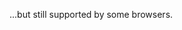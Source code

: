 {{anchor|CSS list-style-type values}}
{{Hidden begin
|title=CSS list-style-type values
|titlestyle=background:lavender; text-align:center;
|toggle=right
}}

{{fake heading|sub=3|1=CSS聽2.1 <code>list-style-type</code> values<ref>{{cite web |title=Cascading Style Sheets Level 2 Revision 1 (CSS 2.1) Specification |work=W3C |date=December 7, 2010 |url=http://www.w3.org/TR/2010/WD-CSS2-20101207/cover.html}}</ref>}}
{{CSS list-style-type values/core
|type=none
}}
{{CSS list-style-type values/core
|type=disc
}}
{{CSS list-style-type values/core
|type=circle
}}
{{CSS list-style-type values/core
|type=square
}}
{{CSS list-style-type values/core
|type=decimal
}}
{{CSS list-style-type values/core
|type=decimal-leading-zero
|ie6=no
|ie7=no
}}
{{CSS list-style-type values/core
|type=lower-roman
}}
{{CSS list-style-type values/core
|type=upper-roman
}}
{{CSS list-style-type values/core
|type=lower-alpha
}}
{{CSS list-style-type values/core
|type=upper-alpha
}}
{{CSS list-style-type values/core
|type=lower-greek
|ie6=no
|ie7=no
}}
{{CSS list-style-type values/core
|type=armenian
|ie6=no
|ie7=no
}}
{{CSS list-style-type values/core
|type=georgian
|ie6=no
|ie7=no
}}

{{fake heading|sub=3|1=CSS2 <code>list-style-type</code> values deprecated in CSS聽2.1<ref>{{cite web |title=Cascading Style Sheets, level 2 CSS2 Specification |work=W3C |date=April 11, 2008|url=http://www.w3.org/TR/2008/REC-CSS2-20080411/}}</ref>}}

...but still supported by some browsers.

{{CSS list-style-type values/core
|type=hebrew
|ie6=no
|ie7=no
|ie8=no
|ie9=no
|ie10=no
|o10=no
|o11=no
|o12=no
}}
{{CSS list-style-type values/core
|type=cjk-ideographic
|ie6=no
|ie7=no
|ie8=no
|ie9=no
|ie10=no
|o10=no
|o11=no
|o12=no
}}
{{CSS list-style-type values/core
|type=hiragana
|ie6=no
|ie7=no
|ie8=no
|ie9=no
|ie10=no
|o10=no
|o11=no
|o12=no
}}
{{CSS list-style-type values/core
|type=katakana
|ie6=no
|ie7=no
|ie8=no
|ie9=no
|ie10=no
|o10=no
|o11=no
|o12=no
}}
{{CSS list-style-type values/core
|type=hiragana-iroha
|ie6=no
|ie7=no
|ie8=no
|ie9=no
|ie10=no
|o10=no
|o11=no
|o12=no
}}
{{CSS list-style-type values/core
|type=katakana-iroha
|ie6=no
|ie7=no
|ie8=no
|ie9=no
|ie10=no
|o10=no
|o11=no
|o12=no
}}

{{Hidden end}}<noinclude>
{{documentation}}
</noinclude>